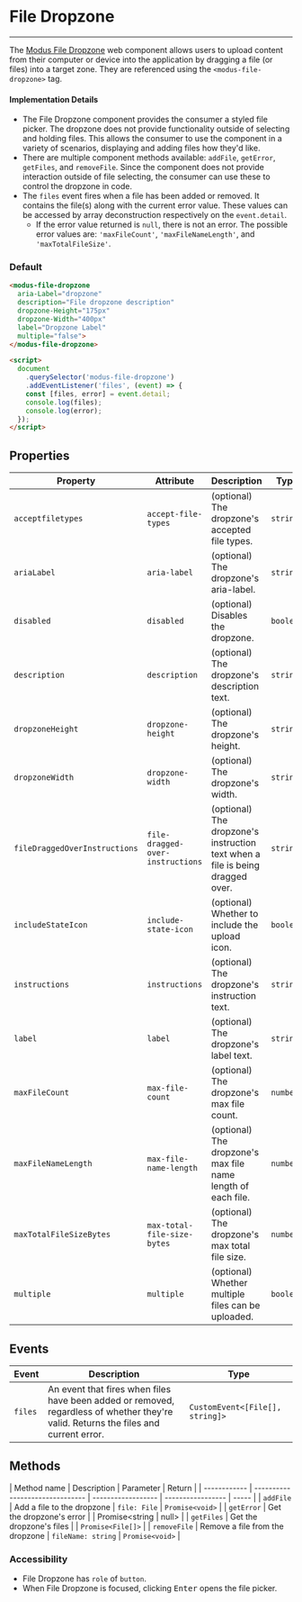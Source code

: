 
# File Dropzone

---

The [Modus File Dropzone](https://modus.trimble.com/components/file-upload-dropzone/) web component allows users to upload content from their computer or device into the application by dragging a file (or files) into a target zone.
They are referenced using the `<modus-file-dropzone>` tag.

#### Implementation Details

- The File Dropzone component provides the consumer a styled file picker. The dropzone does not provide functionality outside of selecting and holding files. This allows the consumer to use the component in a variety of scenarios, displaying and adding files how they'd like.
- There are multiple component methods available: `addFile`, `getError`, `getFiles`, and `removeFile`. Since the component does not provide interaction outside of file selecting, the consumer can use these to control the dropzone in code.
- The `files` event fires when a file has been added or removed. It contains the file(s) along with the current error value. These values can be accessed by array deconstruction respectively on the `event.detail`.
  - If the error value returned is `null`, there is not an error. The possible error values are: `'maxFileCount'`, `'maxFileNameLength'`, and `'maxTotalFileSize'`.

<Anchor storyId="components-file-dropzone--default" />

### Default

<modus-file-dropzone
  aria-Label="dropzone"
  description="File dropzone description"
  dropzone-Height="175px"
  dropzone-Width="400px"
  label="Dropzone Label"
  multiple="false">
</modus-file-dropzone>

```html
<modus-file-dropzone
  aria-Label="dropzone"
  description="File dropzone description"
  dropzone-Height="175px"
  dropzone-Width="400px"
  label="Dropzone Label"
  multiple="false">
</modus-file-dropzone>

<script>
  document
    .querySelector('modus-file-dropzone')
    .addEventListener('files', (event) => {
    const [files, error] = event.detail;
    console.log(files);
    console.log(error);
  });
</script>
```

## Properties

| Property                      | Attribute                        | Description                                                                   | Type      | Default                                  |
| ----------------------------- | -------------------------------- | ----------------------------------------------------------------------------- | --------- | ---------------------------------------- |
| `acceptfiletypes`             | `accept-file-types`              | (optional) The dropzone's accepted file types.                                | `string`  | `undefined`                              |
| `ariaLabel`                   | `aria-label`                     | (optional) The dropzone's aria-label.                                         | `string`  | `undefined`                              |
| `disabled`                    | `disabled`                       | (optional) Disables the dropzone.                                             | `boolean` | `undefined`                              |
| `description`                 | `description`                    | (optional) The dropzone's description text.                                   | `string`  | `undefined`                              |
| `dropzoneHeight`              | `dropzone-height`                | (optional) The dropzone's height.                                             | `string`  | `undefined`                              |
| `dropzoneWidth`               | `dropzone-width`                 | (optional) The dropzone's width.                                              | `string`  | `undefined`                              |
| `fileDraggedOverInstructions` | `file-dragged-over-instructions` | (optional) The dropzone's instruction text when a file is being dragged over. | `string`  | `'Drag files here.'`                     |
| `includeStateIcon`            | `include-state-icon`             | (optional) Whether to include the upload icon.                                | `boolean` | `true`                                   |
| `instructions`                | `instructions`                   | (optional) The dropzone's instruction text.                                   | `string`  | `'Drag files here or browse to upload.'` |
| `label`                       | `label`                          | (optional) The dropzone's label text.                                         | `string`  | `undefined`                              |
| `maxFileCount`                | `max-file-count`                 | (optional) The dropzone's max file count.                                     | `number`  | `undefined`                              |
| `maxFileNameLength`           | `max-file-name-length`           | (optional) The dropzone's max file name length of each file.                  | `number`  | `undefined`                              |
| `maxTotalFileSizeBytes`       | `max-total-file-size-bytes`      | (optional) The dropzone's max total file size.                                | `number`  | `undefined`                              |
| `multiple`                    | `multiple`                       | (optional) Whether multiple files can be uploaded.                            | `boolean` | `true`                                   |

## Events

| Event   | Description                                                                                                                          | Type                            |
| ------- | ------------------------------------------------------------------------------------------------------------------------------------ | ------------------------------- |
| `files` | An event that fires when files have been added or removed, regardless of whether they're valid. Returns the files and current error. | `CustomEvent<[File[], string]>` |

## Methods

| Method name  | Description                     | Parameter          | Return            |
| ------------ | ------------------------------- | ------------------ | ----------------- | ----- |
| `addFile`    | Add a file to the dropzone      | `file: File`       | `Promise<void>`   |
| `getError`   | Get the dropzone's error        |                    | Promise<string    | null> |
| `getFiles`   | Get the dropzone's files        |                    | `Promise<File[]>` |
| `removeFile` | Remove a file from the dropzone | `fileName: string` | `Promise<void>`   |

### Accessibility

- File Dropzone has `role` of `button`.
- When File Dropzone is focused, clicking <kbd>Enter</kbd> opens the file picker.
